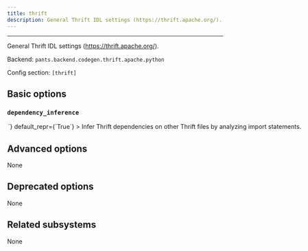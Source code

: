 ```yaml
---
title: thrift
description: General Thrift IDL settings (https://thrift.apache.org/).
---
```



---

General Thrift IDL settings (https://thrift.apache.org/).

Backend: <span className="color--primary">`pants.backend.codegen.thrift.apache.python`</span>

Config section: <span className="color--primary">`[thrift]`</span>

<span className={styles.options}>

## Basic options

### `dependency_inference`

<Option
  cli_repr={`--[no-]thrift-dependency-inference`}
  env_repr='PANTS_THRIFT_DEPENDENCY_INFERENCE'
  toml_repr={`[thrift]
dependency_inference = <bool>`}
  default_repr={`True`}
>

Infer Thrift dependencies on other Thrift files by analyzing import statements.

</Option>

## Advanced options

None

## Deprecated options

None

## Related subsystems

None

</span>
